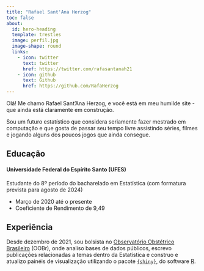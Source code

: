 ```yaml
---
title: "Rafael Sant'Ana Herzog"
toc: false
about:
  id: hero-heading
  template: trestles
  image: perfil.jpg
  image-shape: round
  links:
    - icon: twitter
      text: twitter
      href: https://twitter.com/rafasantanah21
    - icon: github
      text: Github
      href: https://github.com/RafaHerzog
---
```


<!-- ### This content appears above the formatted about page content. -->

:::{#hero-heading}

Olá! Me chamo Rafael Sant'Ana Herzog, e você está em meu humilde site - que ainda está claramente em construção.

Sou um futuro estatístico que considera seriamente fazer mestrado em computação e que gosta de passar seu tempo livre assistindo séries, filmes e jogando alguns dos poucos jogos que ainda consegue.

## Educação

#### Universidade Federal do Espírito Santo (UFES)

Estudante do 8º período do bacharelado em Estatística (com formatura prevista para agosto de 2024)

  - Março de 2020 até o presente
  - Coeficiente de Rendimento de 9,49

## Experiência

Desde dezembro de 2021, sou bolsista no [Observatório Obstétrico Brasileiro](https://observatorioobstetricobr.org/) (OOBr), onde analiso bases de dados públicos, escrevo publicações relacionadas a temas dentro da Estatística e construo e atualizo painéis de visualização utilizando o pacote [`{shiny}`](https://shiny.posit.co/), do software [R](https://www.r-project.org/).

:::
